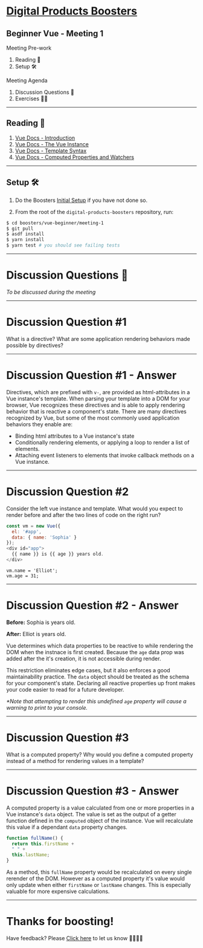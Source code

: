 
# [Digital Products Boosters](https://accenture.github.io/digital-products-boosters)

## Beginner Vue - Meeting 1

<Split>
  <div>
    <div style={{ "text-align": "left" }}>Meeting Pre-work</div>
    <ol>
      <li>
        <Link to="/1">Reading 📕</Link>
      </li>
      <li>
        <Link to="/2">Setup 🛠</Link>
      </li>
    </ol>
  </div>
  <div>
    <div style={{ "text-align": "left" }}>Meeting Agenda</div>
    <ol>
      <li>
        <Link to="/3">Discussion Questions 🤔</Link>
      </li>
      <li>
        <Link to="/11">Exercises 💪🏼</Link>
      </li>
    </ol>
  </div>
</Split>

---

## Reading 📕

1. [Vue Docs - Introduction](https://vuejs.org/v2/guide/index.html)
2. [Vue Docs - The Vue Instance](https://vuejs.org/v2/guide/instance.html)
3. [Vue Docs - Template Syntax](https://vuejs.org/v2/guide/syntax.html)
4. [Vue Docs - Computed Properties and Watchers](https://vuejs.org/v2/guide/computed.html)

---

## Setup 🛠

1. Do the Boosters [Initial Setup](https://github.com/Accenture/digital-products-boosters#initial-setup) if you have not done so.

2. From the root of the `digital-products-boosters` repository, run:

```bash
$ cd boosters/vue-beginner/meeting-1
$ git pull
$ asdf install
$ yarn install
$ yarn test # you should see failing tests
```

---

# Discussion Questions 🤔

_To be discussed during the meeting_

---

# Discussion Question #1

What is a directive? What are some application rendering behaviors made possible by directives?

<MinuteTimer minutes={5} isDiscussion />

---

# Discussion Question #1 - Answer

Directives, which are prefixed with `v-`, are provided as html-attributes
in a Vue instance's template. When parsing your template into a DOM for your
browser, Vue recognizes these directives and is able to apply rendering behavior
that is reactive a component's state. There are many directives recognized by Vue,
but some of the most commonly used application behaviors they enable are:

- Binding html attributes to a Vue instance's state
- Conditionally rendering elements, or applying a loop to render a list of elements.
- Attaching event listeners to elements that invoke callback methods on a Vue instance.

---

# Discussion Question #2

Consider the left vue instance and template. What would you expect to render
before and after the two lines of code on the right run?

<Split>

<!-- prettier-ignore -->
```javascript
const vm = new Vue({
  el: '#app',
  data: { name: 'Sophia' }
});
<div id="app">
  {{ name }} is {{ age }} years old.
</div>
```

<!-- prettier-ignore -->
```
vm.name = 'Elliot';
vm.age = 31;
```

</Split>

<MinuteTimer minutes={5} isDiscussion />

---

# Discussion Question #2 - Answer

<Split>

**Before:** Sophia is years old.

**After:** Elliot is years old.

</Split>


Vue determines which data properties to be reactive to while rendering
the DOM when the instnace is first created. Because the `age` data prop was added after
the it's creation, it is not accessible during render.

This restriction eliminates edge cases, but it also enforces a good
maintainability practice. The `data` object should be treated as the
schema for your component's state. Declaring all reactive properties
up front makes your code easier to read for a future developer.

_*Note that attempting to render this undefined `age` property will cause
a warning to print to your console._

---

# Discussion Question #3

What is a computed property? Why would you define a computed property
instead of a method for rendering values in a template?

<MinuteTimer minutes={5} isDiscussion />

---

# Discussion Question #3 - Answer

A computed property is a value calculated from one or more properties
in a Vue instance's `data` object. The value is set as the output of a
getter function defined in the `computed` object of the instance. Vue
will recalculate this value if a dependant `data` property changes.

<Split>

<!-- prettier-ignore -->
```javascript
function fullName() {
  return this.firstName +
  " " +
  this.lastName;
}
```

As a method, this `fullName` property would be recalculated on every single
rerender of the DOM. However as a computed property it's value would only update when
either `firstName` or `lastName` changes. This is especially valuable
for more expensive calculations.

</Split>

---

# Thanks for boosting!

Have feedback? Please [Click here](https://github.com/Accenture/digital-products-boosters/issues/new?assignees=&labels=&template=feedback.md&title=%5BFEEDBACK%5D) to let us know 🙇‍♀️🙇‍♂️
